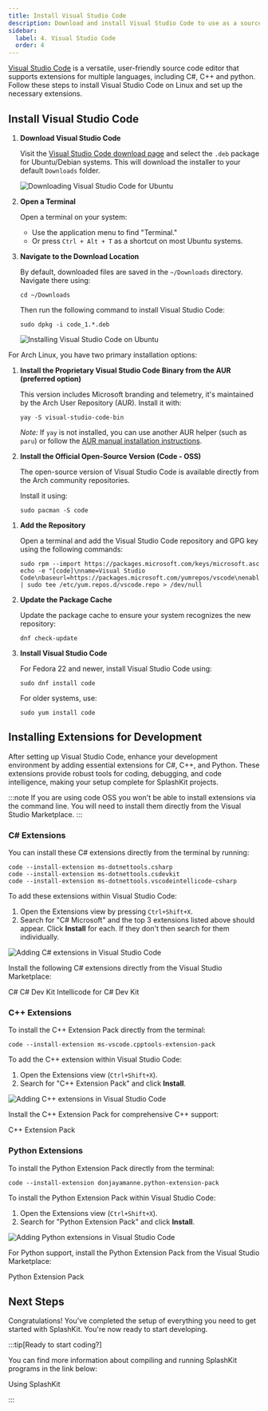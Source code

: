 ```yaml
---
title: Install Visual Studio Code
description: Download and install Visual Studio Code to use as a source code editor, and install the necessary extensions for C# and C++.
sidebar:
  label: 4. Visual Studio Code
  order: 4
---
```



[Visual Studio Code](https://code.visualstudio.com/) is a versatile, user-friendly source code editor that supports extensions for multiple languages, including C#, C++ and python. Follow these steps to install Visual Studio Code on Linux and set up the necessary extensions.

## Install Visual Studio Code

<Tabs syncKey="linux-distro">
<TabItem label="Ubuntu/Debian">

<Steps>

1. **Download Visual Studio Code**

    Visit the [Visual Studio Code download page](https://code.visualstudio.com/) and select the `.deb` package for Ubuntu/Debian systems. This will download the installer to your default `Downloads` folder.

    ![Downloading Visual Studio Code for Ubuntu](/gifs/linux/download-vsc.gif)

2. **Open a Terminal**

    Open a terminal on your system:

    - Use the application menu to find "Terminal."
    - Or press `Ctrl + Alt + T` as a shortcut on most Ubuntu systems.

3. **Navigate to the Download Location**

    By default, downloaded files are saved in the `~/Downloads` directory. Navigate there using:

    ```shell
    cd ~/Downloads
    ```

    Then run the following command to install Visual Studio Code:

    ```shell
    sudo dpkg -i code_1.*.deb
    ```

    ![Installing Visual Studio Code on Ubuntu](/gifs/linux/install-vsc.gif)

</Steps>

</TabItem>
<TabItem label="Arch">

For Arch Linux, you have two primary installation options:

<Steps>

1. **Install the Proprietary Visual Studio Code Binary from the AUR (preferred option)**

    This version includes Microsoft branding and telemetry, it's maintained by the Arch User Repository (AUR). Install it with:

    ```shell
    yay -S visual-studio-code-bin
    ```

    *Note:* If `yay` is not installed, you can use another AUR helper (such as `paru`) or follow the [AUR manual installation instructions](https://wiki.archlinux.org/title/Arch_User_Repository#Installing_and_upgrading_packages).

2. **Install the Official Open-Source Version (Code - OSS)**

    The open-source version of Visual Studio Code is available directly from the Arch community repositories.

    Install it using:

    ```shell
    sudo pacman -S code
    ```

</Steps>

</TabItem>
<TabItem label="Fedora">

<Steps>

1. **Add the Repository**

    Open a terminal and add the Visual Studio Code repository and GPG key using the following commands:

    ```shell
    sudo rpm --import https://packages.microsoft.com/keys/microsoft.asc
    echo -e "[code]\nname=Visual Studio Code\nbaseurl=https://packages.microsoft.com/yumrepos/vscode\nenabled=1\ngpgcheck=1\ngpgkey=https://packages.microsoft.com/keys/microsoft.asc" | sudo tee /etc/yum.repos.d/vscode.repo > /dev/null
    ```

2. **Update the Package Cache**

    Update the package cache to ensure your system recognizes the new repository:

    ```shell
    dnf check-update
    ```

3. **Install Visual Studio Code**

    For Fedora 22 and newer, install Visual Studio Code using:

    ```shell
    sudo dnf install code
    ```

    For older systems, use:

    ```shell
    sudo yum install code
    ```

</Steps>

</TabItem>
</Tabs>

## Installing Extensions for Development

After setting up Visual Studio Code, enhance your development environment by adding essential extensions for C#, C++, and Python. These extensions provide robust tools for coding, debugging, and code intelligence, making your setup complete for SplashKit projects.

:::note
If you are using code OSS you won't be able to install extensions via the command line. You will need to install them directly from the Visual Studio Marketplace.
:::

### C# Extensions

<Tabs syncKey="vscode-extensions-install-method">
<TabItem label="Using the Command Line">

You can install these C# extensions directly from the terminal by running:

```shell
code --install-extension ms-dotnettools.csharp
code --install-extension ms-dotnettools.csdevkit
code --install-extension ms-dotnettools.vscodeintellicode-csharp
```

</TabItem>
<TabItem label="Using Visual Studio Code">

To add these extensions within Visual Studio Code:

1. Open the Extensions view by pressing `Ctrl+Shift+X`.
2. Search for "C# Microsoft" and the top 3 extensions listed above should appear. Click **Install** for each. If they don't then search for them individually.

![Adding C# extensions in Visual Studio Code](/images/installation/csharp-in-vscode.png)

</TabItem>
<TabItem label="Using the Extensions Website">

Install the following C# extensions directly from the Visual Studio Marketplace:

<LinkButton icon="external" href="https://marketplace.visualstudio.com/items?itemName=ms-dotnettools.csharp" target="_blank">C#</LinkButton>
<LinkButton icon="external" href="https://marketplace.visualstudio.com/items?itemName=ms-dotnettools.csdevkit" target="_blank">C# Dev Kit</LinkButton>
<LinkButton icon="external" href="https://marketplace.visualstudio.com/items?itemName=ms-dotnettools.vscodeintellicode-csharp" target="_blank">Intellicode for C# Dev Kit</LinkButton>

</TabItem>
</Tabs>

### C++ Extensions

<Tabs syncKey="vscode-extensions-install-method">
<TabItem label="Using the Command Line">

To install the C++ Extension Pack directly from the terminal:

```shell
code --install-extension ms-vscode.cpptools-extension-pack
```

</TabItem>
<TabItem label="Using Visual Studio Code">

To add the C++ extension within Visual Studio Code:

1. Open the Extensions view (`Ctrl+Shift+X`).
2. Search for "C++ Extension Pack" and click **Install**.

![Adding C++ extensions in Visual Studio Code](/images/installation/cplus-in-vscode.png)

</TabItem>
<TabItem label="Using the Extensions Website">

Install the C++ Extension Pack for comprehensive C++ support:

<LinkButton icon="external" href="https://marketplace.visualstudio.com/items?itemName=ms-vscode.cpptools-extension-pack" target="_blank">C++ Extension Pack</LinkButton>

</TabItem>
</Tabs>

### Python Extensions

<Tabs syncKey="vscode-extensions-install-method">
<TabItem label="Using the Command Line">

To install the Python Extension Pack directly from the terminal:

```shell
code --install-extension donjayamanne.python-extension-pack
```

</TabItem>
<TabItem label="Using Visual Studio Code">

To install the Python Extension Pack within Visual Studio Code:

1. Open the Extensions view (`Ctrl+Shift+X`).
2. Search for "Python Extension Pack" and click **Install**.

![Adding Python extensions in Visual Studio Code](/images/installation/python-in-vscode.png)

</TabItem>
<TabItem label="Using the Extensions Website">

For Python support, install the Python Extension Pack from the Visual Studio Marketplace:

<LinkButton icon="external" href="https://marketplace.visualstudio.com/items?itemName=donjayamanne.python-extension-pack" target="_blank">Python Extension Pack</LinkButton>

</TabItem>
</Tabs>

## Next Steps

Congratulations! You've completed the setup of everything you need to get started with SplashKit. You're now ready to start developing.

:::tip[Ready to start coding?]

You can find more information about compiling and running SplashKit programs in the link below:

<LinkButton icon="open-book" href="/guides/0-using-splashkit">Using SplashKit</LinkButton>

:::
